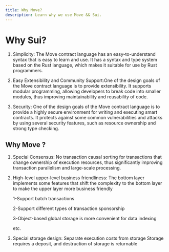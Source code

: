 ```yaml
---
title: Why Move?
description: Learn why we use Move && Sui.
---
```


# Why Sui?

1. Simplicity: The Move contract language has an easy-to-understand syntax that is easy to learn and use. It has a syntax and type system based on the Rust language, which makes it suitable for use by Rust programmers.

2. Easy Extensibility and Community Support:One of the design goals of the Move contract language is to provide extensibility. It supports modular programming, allowing developers to break code into smaller modules, thus improving maintainability and reusability of code.

3. Security: One of the design goals of the Move contract language is to provide a highly secure environment for writing and executing smart contracts. It protects against some common vulnerabilities and attacks by using several security features, such as resource ownership and strong type checking.

## Why Move ?

1. Special Consensus: No transaction causal sorting for transactions that change ownership of execution resources, thus significantly improving transaction parallelism and large-scale processing.

2. High-level upper-level business friendliness:  The bottom layer implements some features that shift the complexity to the bottom layer to make the upper layer more business friendly

    1-Support batch transactions

    2-Support different types of transaction sponsorship

    3-Object-based global storage is more convenient for data indexing

    etc.

3. Special storage design: Separate execution costs from storage
Storage requires a deposit, and destruction of storage is returnable
